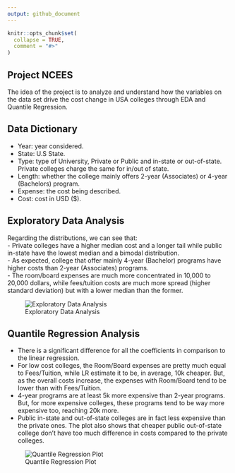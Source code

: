 ```yaml
---
output: github_document
---
```


<!-- README.md is generated from README.Rmd. Please edit that file -->

```r
knitr::opts_chunk$set(
  collapse = TRUE,
  comment = "#>"
)
```

## Project NCEES

The idea of the project is to analyze and understand how the variables on the data set drive the cost change in USA colleges through EDA and Quantile Regression.  

## Data Dictionary  
- Year: year considered.  
- State: U.S State.  
- Type: type of University, Private or Public and in-state or out-of-state. Private colleges charge the same for in/out of state.  
- Length: whether the college mainly offers 2-year (Associates) or 4-year (Bachelors) program.    
- Expense: the cost being described.  
- Cost: cost in USD ($).  

## Exploratory Data Analysis

Regarding the distributions, we can see that:  
- Private colleges have a higher median cost and a longer tail while public in-state have the lowest median and a bimodal distribution.  
- As expected, college that offer mainly 4-year (Bachelor) programs have higher costs than 2-year (Associates) programs.  
- The room/board expenses are much more concentrated in 10,000 to 20,000 dollars, while fees/tuition costs are much more spread (higher standard deviation) but with a lower median than the former.  

![Exploratory Data Analysis](img/eda.PNG)

## Quantile Regression Analysis  
- There is a significant difference for all the coefficients in comparison to the linear regression.  
- For low cost colleges, the Room/Board expenses are pretty much equal to Fees/Tuition, while LR estimate it to be, in average, 10k cheaper. But, as the overall costs increase, the expenses with Room/Board tend to be lower than with Fees/Tuition.  
- 4-year programs are at least 5k more expensive than 2-year programs. But, for more expensive colleges, these programs tend to be way more expensive too, reaching 20k more.  
- Public in-state and out-of-state colleges are in fact less expensive than the private ones. The plot also shows that cheaper public out-of-state college don't have too much difference in costs compared to the private colleges.  

![Quantile Regression Plot](img/qr.PNG)


